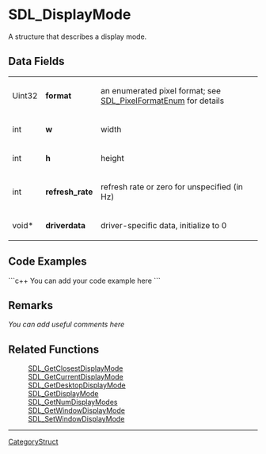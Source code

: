 <!-- pragma section-numbers off -->
<!-- pragma disable-camelcase -->

= SDL_DisplayMode =
A structure that describes a display mode.


== Data Fields ==
{|
|Uint32
|'''format'''
|an enumerated pixel format; see [[SDL_PixelFormatEnum]] for details
|-
|int
|'''w'''
|width
|-
|int
|'''h'''
|height
|-
|int
|'''refresh_rate'''
|refresh rate or zero for unspecified (in Hz)
|-
|void*
|'''driverdata'''
|driver-specific data, initialize to 0
|}

== Code Examples ==
```c++
You can add your code example here
```

== Remarks ==
''You can add useful comments here''

== Related Functions ==
:[[SDL_GetClosestDisplayMode]]
:[[SDL_GetCurrentDisplayMode]]
:[[SDL_GetDesktopDisplayMode]]
:[[SDL_GetDisplayMode]]
:[[SDL_GetNumDisplayModes]]
:[[SDL_GetWindowDisplayMode]]
:[[SDL_SetWindowDisplayMode]]

----
[[CategoryStruct]]
